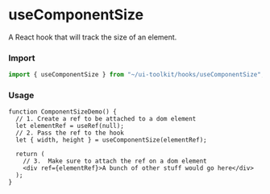 # useComponentSize

A React hook that will track the size of an element.

### Import

```js
import { useComponentSize } from "~/ui-toolkit/hooks/useComponentSize";
```

### Usage

```tsx
function ComponentSizeDemo() {
  // 1. Create a ref to be attached to a dom element
  let elementRef = useRef(null);
  // 2. Pass the ref to the hook
  let { width, height } = useComponentSize(elementRef);

  return (
    // 3.  Make sure to attach the ref on a dom element
    <div ref={elementRef}>A bunch of other stuff would go here</div>
  );
}
```
